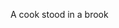 A c<span className='highlight'>oo</span>k st<span className='highlight'>oo</span>d in a br<span className='highlight'>oo</span>k
